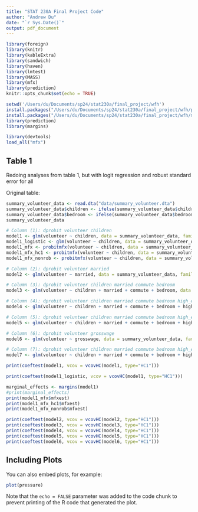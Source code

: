 ```yaml
---
title: "STAT 230A Final Project Code"
author: "Andrew Du"
date: "`r Sys.Date()`"
output: pdf_document
---
```


```r
library(foreign)
library(knitr)
library(kableExtra)
library(sandwich)
library(haven)
library(lmtest)
library(MASS)
library(mfx)
library(prediction)
knitr::opts_chunk$set(echo = TRUE)
```

```r
setwd('/Users/du/Documents/sp24/stat230a/final_project/wfh')
install.packages("/Users/du/Documents/sp24/stat230a/final_project/wfh/prediction_0.3.17.tar.gz", type = "source", repos = NULL)
install.packages("/Users/du/Documents/sp24/stat230a/final_project/wfh/margins_0.3.26.1.tar.gz", type = "source", repos = NULL)
library(prediction)
library(margins)
```

```r
library(devtools)
load_all("mfx")
```

## Table 1

Redoing analyses from table 1, but with logit regression and robust standard error for all

Original table:

```r
summary_volunteer_data <- read.dta("data/summary_volunteer.dta")
summary_volunteer_data$children <- ifelse(summary_volunteer_data$children == "yes", 1.0, 0.0)
summary_volunteer_data$bedroom <- ifelse(summary_volunteer_data$bedroom == "yes", 1.0, 0.0)
summary_volunteer_data
```

```r
# Column (1): dprobit volunteer children
model1 <- glm(volunteer ~ children, data = summary_volunteer_data, family = binomial(link = "probit"))
model1_logistic <- glm(volunteer ~ children, data = summary_volunteer_data, family = binomial(link = "logit"))
model1_mfx <- probitmfx(volunteer ~ children, data = summary_volunteer_data, robust=TRUE)
model1_mfx_hc1 <- probitmfx(volunteer ~ children, data = summary_volunteer_data, robust=TRUE, robust_type="HC1")
model1_mfx_nonrob <- probitmfx(volunteer ~ children, data = summary_volunteer_data, robust=FALSE)

# Column (2): dprobit volunteer married
model2 <- glm(volunteer ~ married, data = summary_volunteer_data, family = binomial(link = "probit"))

# Column (3): dprobit volunteer children married commute bedroom
model3 <- glm(volunteer ~ children + married + commute + bedroom, data = summary_volunteer_data, family = binomial(link = "probit"))

# Column (4): dprobit volunteer children married commute bedroom high_educ tenure
model4 <- glm(volunteer ~ children + married + commute + bedroom + high_educ + tenure, data = summary_volunteer_data, family = binomial(link = "probit"))

# Column (5): dprobit volunteer children married commute bedroom high_educ tenure grosswage
model5 <- glm(volunteer ~ children + married + commute + bedroom + high_educ + tenure + grosswage, data = summary_volunteer_data, family = binomial(link = "probit"))

# Column (6): dprobit volunteer grosswage
model6 <- glm(volunteer ~ grosswage, data = summary_volunteer_data, family = binomial(link = "probit"))

# Column (7): dprobit volunteer children married commute bedroom high_educ tenure grosswage age men
model7 <- glm(volunteer ~ children + married + commute + bedroom + high_educ + tenure + grosswage + age + men, data = summary_volunteer_data, family = binomial(link = "probit"))

print(coeftest(model1, vcov = vcovHC(model1, type="HC1")))

print(coeftest(model1_logistic, vcov = vcovHC(model1, type="HC1")))

marginal_effects <- margins(model1)
#print(marginal_effects)
print(model1_mfx$mfxest)
print(model1_mfx_hc1$mfxest)
print(model1_mfx_nonrob$mfxest)

print(coeftest(model2, vcov = vcovHC(model2, type="HC1")))
print(coeftest(model3, vcov = vcovHC(model3, type="HC1")))
print(coeftest(model4, vcov = vcovHC(model4, type="HC1")))
print(coeftest(model5, vcov = vcovHC(model5, type="HC1")))
print(coeftest(model6, vcov = vcovHC(model6, type="HC1")))
```

## Including Plots

You can also embed plots, for example:

```r
plot(pressure)
```

Note that the `echo = FALSE` parameter was added to the code chunk to prevent printing of the R code that generated the plot.
